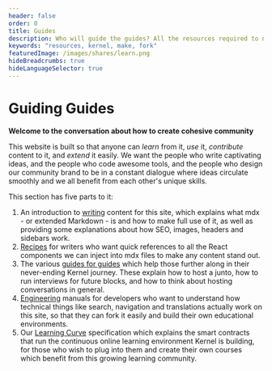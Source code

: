 ```yaml
---
header: false
order: 0
title: Guides
description: Who will guide the guides? All the resources required to navigate Kernel, contribute, and even fork this site to create your own courses.
keywords: "resources, kernel, make, fork"
featuredImage: /images/shares/learn.png
hideBreadcrumbs: true
hideLanguageSelector: true
---
```


# Guiding Guides

**Welcome to the conversation about how to create cohesive community**

This website is built so that anyone can _learn_ from it, _use_ it, _contribute_ content 
to it, and _extend_ it easily. We want the people who write captivating ideas, and the 
people who code awesome tools, and the people who design our community brand to be in a 
constant dialogue where ideas circulate smoothly and we all benefit from each other's 
unique skills.

This section has five parts to it:

1. An introduction to [writing](/guiding/writers) content for this site, which explains what mdx - or extended Markdown - is and how to make full use of it, as well as providing some explanations about how SEO, images, headers and sidebars work. 
2. [Recipes](/guiding/writers/recipes) for writers who want quick references to all the React components we can inject into mdx files to make any content stand out.
3. The various [guides for guides](/guiding/guides) which help those further along in their never-ending Kernel journey. These explain how to host a junto, how to run interviews for future blocks, and how to think about hosting conversations in general.
4. [Engineering](/guiding/engineers) manuals for developers who want to understand how technical things like search, navigation and translations actually work on this site, so that they can fork it easily and build their own educational environments.
5. Our [Learning Curve](/guiding/contracts) specification which explains the smart contracts that run the continuous online learning environment Kernel is building, for those who wish to plug into them and create their own courses which benefit from this growing learning community.

